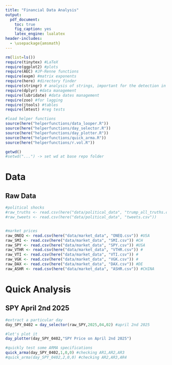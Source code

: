 ```yaml
---
title: "Financial Data Analysis"
output:
  pdf_document: 
    toc: true
    fig_caption: yes
    latex_engine: lualatex
header-includes:
  - \usepackage{amsmath}
---
```

\newpage

```r
rm(list=ls())
require(tinytex) #LaTeX
require(ggplot2) #plots
require(AEC) #JP-Renne functions
require(expm) #matrix exponents
require(here) #directory finder
require(stringr) # analysis of strings, important for the detection in tweets
require(dplyr) #data management
require(lubridate) #data dates management
require(zoo) #for lagging
require(jtools) #tables
require(lmtest) #reg tests

#load helper functions
source(here("helperfunctions/data_looper.R"))
source(here("helperfunctions/day_selector.R"))
source(here("helperfunctions/day_plotter.R"))
source(here("helperfunctions/quick_arma.R"))
source(here("helperfunctions/r.vol.R"))

getwd()
#setwd("...") -> set wd at base repo folder
```
# Data

## Raw Data
```r

#political shocks
#raw_truths <- read.csv(here("data/political_data", "trump_all_truths.csv"))
#raw_tweets <- read.csv(here("data/political_data", "tweets.csv"))


#market prices
raw_ONEQ <- read.csv(here("data/market_data", "ONEQ.csv")) #USA
raw_SMI <- read.csv(here("data/market_data", "SMI.csv")) #CH
raw_SPY <- read.csv(here("data/market_data", "SPY.csv")) #USA
raw_VTHR <- read.csv(here("data/market_data", "VTHR.csv")) #
raw_VTI <- read.csv(here("data/market_data", "VTI.csv")) #
raw_VGK <- read.csv(here("data/market_data", "VGK.csv")) #
raw_DAX <- read.csv(here("data/market_data", "DAX.csv")) #DE
raw_ASHR <- read.csv(here("data/market_data", "ASHR.csv")) #CHINA

```



# Quick Analysis

## SPY April 2nd 2025
```r

#extract a particular day
day_SPY_0402 = day_selector(raw_SPY,2025,04,02) #april 2nd 2025

#let's plot it
day_plotter(day_SPY_0402,"SPY Price on April 2nd 2025") 

#quickly test some ARMA specifications
quick_arma(day_SPY_0402,1,0,0) #checking AR1,AR2,AR3
#quick_arma(day_SPY_0402,2,0,0) #checking AR2,AR3,AR4

```


